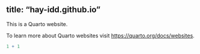 ## title: "hay-idd.github.io"

This is a Quarto website.

To learn more about Quarto websites visit <https://quarto.org/docs/websites>.

```r
1 + 1
```
